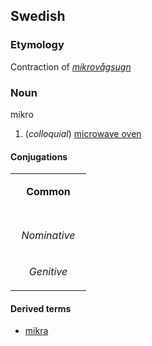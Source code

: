 ==Swedish==
===Etymology===
Contraction of ''[[mikrovågsugn]]''
===Noun===
;mikro
#(''colloquial'') [[microwave oven]]

====Conjugations====
{| border=1 cellspacing=0 
| bgcolor=#FFFFF0 colspan=5 align=center | '''Common''' 
|- 
|- bgcolor=#FFFFF0 align=center 
! rowspan=2 | 
| colspan=2 width=105 | ''Singular'' 
| colspan=2 | ''Plural'' 
|- bgcolor=#FFFFF0 align=center 
| width=105 | ''Indefinite'' 
| width=105 | ''Definite'' 
| width=105 | ''Indefinite'' 
|  width=105 | ''Definite'' 
|- align=center 
| width=105 bgcolor=#FFFFF0 | ''Nominative'' 
| [[mikro]] 
| [[mikron]] 
| [[mikro]] 
| [[mikrorna]] 
|- align=center 
| width=105 bgcolor=#FFFFF0 | ''Genitive'' 
| [[mikros]] 
| [[mikrons]] 
| [[mikros]] 
| [[mikrornas]] 
|} 
====Derived terms====
*[[mikra]]